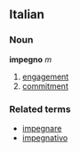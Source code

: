 ==Italian==
===Noun===
'''impegno''' ''m''

# [[engagement]]
# [[commitment]]

===Related terms===
*[[impegnare]]
*[[impegnativo]]